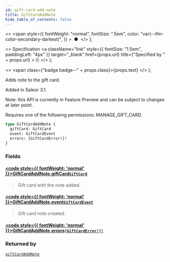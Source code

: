 ```yaml
---
id: gift-card-add-note
title: GiftCardAddNote
hide_table_of_contents: false
---
```


  <>
    <span
      style={{
        fontWeight: "normal",
        fontSize: ".5em",
        color: "var(--ifm-color-secondary-darkest)",
      }}
    >
      &nbsp;●&nbsp;
    </span>
  </>
);

  <>
    Specification
    <a
      className="link"
      style={{ fontSize: "1.5em", paddingLeft: "4px" }}
      target="\_blank"
      href={props.url}
      title={"Specified by " + props.url}
    >
      ⎘
    </a>
  </>
);

  <>
    <span class={"badge badge--" + props.class}>{props.text}</span>
  </>
);

Adds note to the gift card.

Added in Saleor 3.1.

Note: this API is currently in Feature Preview and can be subject to changes at later point.

Requires one of the following permissions: MANAGE_GIFT_CARD.

```graphql
type GiftCardAddNote {
  giftCard: GiftCard
  event: GiftCardEvent
  errors: [GiftCardError!]!
}
```

### Fields

#### [<code style={{ fontWeight: 'normal' }}>GiftCardAddNote.<b>giftCard</b></code>](#)<Bullet />[`GiftCard`](../../api-reference/objects/gift-card) <Badge class="secondary" text="object"/>

> Gift card with the note added.

#### [<code style={{ fontWeight: 'normal' }}>GiftCardAddNote.<b>event</b></code>](#)<Bullet />[`GiftCardEvent`](../../api-reference/objects/gift-card-event) <Badge class="secondary" text="object"/>

> Gift card note created.

#### [<code style={{ fontWeight: 'normal' }}>GiftCardAddNote.<b>errors</b></code>](#)<Bullet />[`[GiftCardError!]!`](../../api-reference/objects/gift-card-error) <Badge class="secondary" text="non-null"/> <Badge class="secondary" text="object"/>

>

### Returned by

[`giftCardAddNote`](../../api-reference/mutations/gift-card-add-note) <Badge class="secondary" text="mutation"/>
